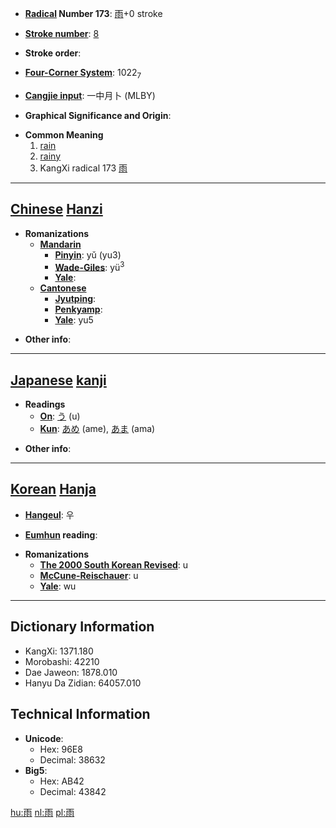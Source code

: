 * '''[[Wiktionary:Chinese radical index| Radical]] Number 173''': [[Wiktionary:Chinese radical index 雨|雨]]+0 stroke

* '''[[Wiktionary:Chinese total strokes index|Stroke number]]''': [[Wiktionary:Chinese total strokes index 8|8]]

* '''Stroke order''': 

* '''[[Wiktionary:Chinese four corner index|Four-Corner System]]''': 1022<sub>7</sub>

* '''[[Wiktionary:Chinese Cangjie index|Cangjie input]]''': 一中月卜 (MLBY)

* '''Graphical Significance and Origin''': 

* '''Common Meaning'''
*# [[rain]]
*# [[rainy]]
*# KangXi radical 173 [[Wiktionary:Chinese radical index 雨|雨]]


----

== [[Chinese]] [[Hanzi]] ==

* '''Romanizations'''
** '''[[Mandarin]]'''
*** '''[[Pinyin]]''': yǔ (yu3)
*** '''[[Wade-Giles]]''': yü<sup>3</sup>
*** '''[[Yale]]''': 
** '''[[Cantonese]]'''
*** '''[[Jyutping]]''':
*** '''[[Penkyamp]]''': 
*** '''[[Yale]]''': yu5

* '''Other info''': 

----

== [[Japanese]] [[kanji]] ==

* '''Readings'''
** '''[[On]]''': [[う]] (u)
** '''[[Kun]]''': [[あめ]] (ame), [[あま]] (ama)

* '''Other info''':  

----

== [[Korean]] [[Hanja]] ==

* '''[[Hangeul]]''': 우

* '''[[Eumhun]] reading''': 

* '''Romanizations'''
** '''[[The 2000 South Korean Revised Romanization|The 2000 South Korean Revised]]''': u
** '''[[McCune-Reischauer]]''': u
** '''[[Yale]]''': wu

----

== Dictionary Information ==

* KangXi: 1371.180
* Morobashi: 42210
* Dae Jaweon: 1878.010
* Hanyu Da Zidian: 64057.010

== Technical Information ==

* '''Unicode''':
** Hex: 96E8
** Decimal: 38632
* '''Big5''':
** Hex: AB42
** Decimal: 43842

[[hu:雨]]
[[nl:雨]]
[[pl:雨]]